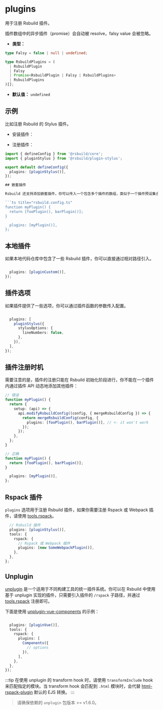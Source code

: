 # plugins

用于注册 Rsbuild 插件。

插件数组中的异步插件（promise）会自动被 resolve，falsy value 会被忽略。

- **类型：**

```ts
type Falsy = false | null | undefined;

type RsbuildPlugins = (
  | RsbuildPlugin
  | Falsy
  | Promise<RsbuildPlugin | Falsy | RsbuildPlugins>
  | RsbuildPlugins
)[];
```

- **默认值：** `undefined`

## 示例

比如注册 Rsbuild 的 Stylus 插件。

- 安装插件：


<PackageManagerTabs command="add @rsbuild/plugin-stylus -D" />

- 注册插件：

````ts title="rsbuild.config.ts"
import { defineConfig } from '@rsbuild/core';
import { pluginStylus } from '@rsbuild/plugin-stylus';

export default defineConfig({
  plugins: [pluginStylus()],
});

## 嵌套插件

Rsbuild 还支持添加嵌套插件，你可以传入一个包含多个插件的数组，类似于一个插件预设集合，这对于实现需要多个插件组合的复杂功能（例如框架集成）很有帮助。

```ts title="rsbuild.config.ts"
function myPlugin() {
  return [fooPlugin(), barPlugin()];
}

  plugins: [myPlugin()],
};
````

## 本地插件

如果本地代码仓库中包含了一些 Rsbuild 插件，你可以直接通过相对路径引入。

```ts title="rsbuild.config.ts"

  plugins: [pluginCustom()],
});
```

## 插件选项

如果插件提供了一些选项，你可以通过插件函数的参数传入配置。

```ts title="rsbuild.config.ts"

  plugins: [
    pluginStylus({
      stylusOptions: {
        lineNumbers: false,
      },
    }),
  ],
});
```

## 插件注册时机

需要注意的是，插件的注册只能在 Rsbuild 初始化阶段进行，你不能在一个插件内通过插件 API 动态地添加其他插件：

```ts title=rsbuild.config.ts
// 错误
function myPlugin() {
  return {
    setup: (api) => {
      api.modifyRsbuildConfig((config, { mergeRsbuildConfig }) => {
        return mergeRsbuildConfig(config, {
          plugins: [fooPlugin(), barPlugin()], // <- it won't work
        });
      });
    },
  };
}

// 正确
function myPlugin() {
  return [fooPlugin(), barPlugin()];
}

  plugins: [myPlugin()],
};
```

## Rspack 插件

`plugins` 选项用于注册 Rsbuild 插件，如果你需要注册 Rspack 或 Webpack 插件，请使用 [tools.rspack](/config/tools/rspack)。

```ts title="rsbuild.config.ts"
  // Rsbuild 插件
  plugins: [pluginStylus()],
  tools: {
    rspack: {
      // Rspack 或 Webpack 插件
      plugins: [new SomeWebpackPlugin()],
    },
  },
};
```

## Unplugin

[unplugin](https://github.com/unjs/unplugin) 是一个适用于不同构建工具的统一插件系统。你可以在 Rsbuild 中使用基于 unplugin 实现的插件，只需要引入插件的 `/rspack` 子路径，并通过 [tools.rspack](/config/tools/rspack) 注册即可。

下面是使用 [unplugin-vue-components](https://www.npmjs.com/package/unplugin-vue-components) 的示例：

```ts

  plugins: [pluginVue()],
  tools: {
    rspack: {
      plugins: [
        Components({
          // options
        }),
      ],
    },
  },
});
```

:::tip
在使用 unplugin 的 transform hook 时，请使用 `transformInclude` hook 来匹配指定的模块。当 transform hook 会匹配到 `.html` 模块时，会代替 [html-rspack-plugin](https://github.com/rspack-contrib/html-rspack-plugin) 默认的 EJS 转换。
:::

> 请确保依赖的 `unplugin` 包版本 >= v1.6.0。
